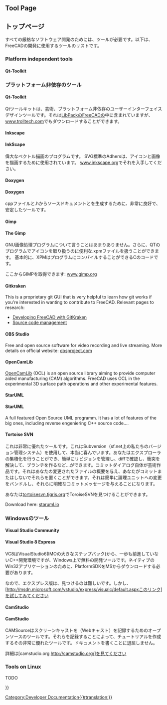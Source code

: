 <languages/>

{{Docnav
|[[Third_Party_Libraries|Third Party Libraries]]
|[[Tracker|Tracker]]
}}

{{TOCright}}

== Tool Page ==

<div class="mw-translate-fuzzy">
== トップページ ==
すべての厳格なソフトウェア開発のためには、ツールが必要です。以下は、FreeCADの開発に使用するツールのリストです。
</div>

=== Platform independent tools ===

==== Qt-Toolkit ====

<div class="mw-translate-fuzzy">
=== プラットフォーム非依存のツール ===
 
==== Qt-Toolkit ====
Qtツールキットは、芸術、プラットフォーム非依存のユーザーインターフェイスデザインツールです。それは[[Third Party Libraries|LibPack]]のFreeCADの中に含まれていますが、[http://www.trolltech.com www.trolltech.com]でもダウンロードすることができます。
</div>

==== Inkscape ====

<div class="mw-translate-fuzzy">
==== InkScape ====
偉大なベクトル描画のプログラムです。 SVG標準のAdhersは、アイコンと画像を描画するために使用されています。 [http://www.inkscape.org www.inkscape.org]でそれを入手してください。
</div>

==== Doxygen ====

<div class="mw-translate-fuzzy">
==== Doxygen ====
cppファイルと.hからソースドキュメントとを生成するために、非常に良好で、安定したツールです。
</div>

==== Gimp ====

<div class="mw-translate-fuzzy">
==== The Gimp ====
GNU画像処理プログラムについて言うことはあまりありません。さらに、QTのプログラムでアイコンを取り扱うのに便利な.xpmファイルを扱うことができます。 基本的に、XPMはプログラムにコンパイルすることができるCのコードです。
</div>

ここからGIMPを取得できます: [http://www.gimp.org/ www.gimp.org]

==== Gitkraken ====

This is a proprietary git GUI that is very helpful to learn how git works if you're interested in wanting to contribute to FreeCAD. Relevant pages to research:
* [[Developing_FreeCAD_with_GitKraken|Developing FreeCAD with GitKraken]]
* [[Source_code_management|Source code management]]

==== OBS Studio ====

Free and open source software for video recording and live streaming. More details on official website: [https://obsproject.com/ obsproject.com]

==== OpenCamLib ====

[[OpenCamLib|OpenCamLib]] (OCL) is an open source library aiming to provide computer aided manufacturing (CAM) algorithms. FreeCAD uses OCL in the experimental 3D surface path operations and other experimental features. 

==== StarUML ====

<div class="mw-translate-fuzzy">
==== StarUML ====
A full featured Open Source UML programm. It has a lot of features of the big ones, including reverse engeniering C++ source code....

==== Tortoise SVN ====
これは非常に優れたツールです。これはSubversion（sf.net上の私たちのバージョン管理システム）を使用して、本当に喜んでいます。あなたはエクスプローラの集積化を行うことができ、簡単にリビジョンを管理し、diffで確認し、衝突を解決して、ブランチを作るなど…ができます。コミットダイアログ自体が芸術作品です。それはあなたの変更されたファイルの概要を与え、あなたがコミットまたはしないでそれらを置くことができます。それは簡単に論理ユニットへの変更をバンドルし、それらに明確なコミットメッセージを与えることになります。

あなたは[http://tortoisesvn.tigris.org/ tortoisesvn.tigris.org]でToroiseSVNを見つけることができます。
</div>

Download here: [http://staruml.io staruml.io]

<span id="Tools_on_Windows"></span>
=== Windowsのツール ===

==== Visual Studio Community ====

<div class="mw-translate-fuzzy">
==== Visual Studio 8 Express ====
VC8はVisualStudio6(IMOの大きなステップバック)から、一歩も前進していないC++開発環境ですが、Windows上で無料の開発ツールです。ネイティブのWin32アプリケーションのために、PlatformSDKをMSからダウンロードする必要があります。
</div>

<div class="mw-translate-fuzzy">
なので、エクスプレス版は、見つけるのは難しいです。しかし、[http://msdn.microsoft.com/vstudio/express/visualc/default.aspxこのリンク]を試してみてください
</div>

==== CamStudio ====

<div class="mw-translate-fuzzy">
==== CamStudio ====
CAMSourceはスクリーンキャストを（Webキャスト）を記録するためのオープンソースのツールです。それらを記録することによって、チュートリアルを作成するその非常に優れたツールです。ドキュメントを書くことに退屈しません。
</div>

詳細は[camstudio.org http://camstudio.org/]を見てください

=== Tools on Linux ===

TODO


<div class="mw-translate-fuzzy">
{{docnav|Third Party Libraries|Start up and Configuration}}
</div>

{{Userdocnavi{{#translation:}}}}
[[Category:Developer Documentation{{#translation:}}]]
{{clear}}